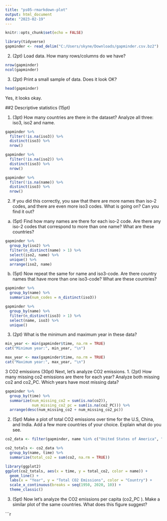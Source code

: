 ```yaml
---
title: "ps05-rmarkdown-plot"
output: html_document
date: "2023-02-19"
---
```


```r
knitr::opts_chunk$set(echo = FALSE)
```
```r
library(tidyverse)
gapminder <- read_delim("C:/Users/skyne/Downloads/gapminder.csv.bz2")
```

2. (2pt) Load data. How many rows/columns do we have?

```r
nrow(gapminder)
ncol(gapminder)
```

3. (2pt) Print a small sample of data. Does it look OK?

```r
head(gapminder)
```

Yes, it looks okay. 

##2 Descriptive statistics (15pt)

1. (3pt) How many countries are there in the dataset? Analyze all three: iso3, iso2 and name.

```r
gapminder %>%
  filter(!is.na(iso3)) %>%
  distinct(iso3) %>%
  nrow()

gapminder %>%
  filter(!is.na(iso2)) %>%
  distinct(iso3) %>%
  nrow()

gapminder %>%
  filter(!is.na(name)) %>%
  distinct(iso3) %>%
  nrow()
```

2. If you did this correctly, you saw that there are more names than iso-2 codes, and there are even more iso3 codes. What is going on? Can you find it out?
  (a) (5pt) Find how many names are there for each iso-2     code. Are there any iso-2 codes that correspond to       more than one name? What are these countries?

```r
gapminder %>%
  group_by(iso2) %>%
  filter(n_distinct(name) > 1) %>%
  select(iso2, name) %>%
  unique() %>%
  arrange(iso2, name)
```

(b) (5pt) Now repeat the same for name and iso3-code. Are there country names that have more than one iso3-code? What are these countries?

```r
gapminder %>%
  group_by(name) %>%
  summarize(num_codes = n_distinct(iso3))

gapminder %>%
  group_by(name) %>%
  filter(n_distinct(iso3) > 1) %>%
  select(name, iso3) %>%
  unique()
```

3. (2pt) What is the minimum and maximum year in these data?

```r
min_year <- min(gapminder$time, na.rm = TRUE)
cat("Minimum year:", min_year, "\n")

max_year <- max(gapminder$time, na.rm = TRUE)
cat("Maximum year:", max_year, "\n")
```

3 CO2 emissions (30pt)
Next, let’s analyze CO2 emissions.
1. (2pt) How many missing co2 emissions are there for each year? Analyze both missing co2
and co2_PC. Which years have most missing data?

```r
gapminder %>%
  group_by(time) %>%
  summarize(num_missing_co2 = sum(is.na(co2)),
            num_missing_co2_pc = sum(is.na(co2_PC))) %>%
  arrange(desc(num_missing_co2 + num_missing_co2_pc))
```

2. (5pt) Make a plot of total CO2 emissions over time for the U.S, China, and India. Add a few
more countries of your choice. Explain what do you see.

```r
co2_data <- filter(gapminder, name %in% c("United States of America", "China", "India", "Canada", "Malaysia"))

co2_totals <- co2_data %>%
  group_by(name, time) %>%
  summarize(total_co2 = sum(co2, na.rm = TRUE))

library(ggplot2)
ggplot(co2_totals, aes(x = time, y = total_co2, color = name)) +
  geom_line() +
  labs(x = "Year", y = "Total CO2 Emissions", color = "Country") +
  scale_x_continuous(breaks = seq(1950, 2020, 10)) +
  theme_classic()
```

3. (5pt) Now let’s analyze the CO2 emissions per capita (co2_PC ). Make a similar plot of the
same countries. What does this figure suggest?

```r
